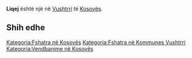 {{Fshat në 
 | Emri                = Liqej
 | EmriAlt                = 
 | NAME_SHORT_FORM=      
 | NAME_GENERIC=      
 | NAME_SORT_NAME_RO=      LIQEJ
 | FULL_NAME_RO = Liqej
 | FULL_NAME_ND_RO=Liqej
 | SORT_NAME_RG=LIQEJ
 | FULL_NAME_RG=Liqej
 | FULL_NAME_ND_RG=Liqej
 | SRP_NAME_SHORT_FORM=      
 | SRP_NAME_GENERIC=      
 | SRP_NAME_SORT_NAME_RO=      
 | SRP_FULL_NAME_RO = 
 | SRP_FULL_NAME_ND_RO=
 | SRP_SORT_NAME_RG=
 | SRP_FULL_NAME_RG=
 | SRP_FULL_NAME_ND_RG=
 | Emri (Rasa dhanore) = 
 | Figura              = 
 | Shteti              = Kosovo
 | Komuna              = Vushtrri
 | Kodi postar         = 
 | Sipërfaqja          = 

 | Popullsia           = 

 | Regj. i popullsisë  = 
 | Dend. e popullsisë  = 
 | Faqja zyrtare       = 
 <!--- Koordinatat ----> 
 | Gjerësia            = 42.806111
 | Gjatësia            = 20.903889
 | Lartësia            = 
}}
'''Liqej''' është një [[]] në [[Vushtrri]] të [[Kosovës]].

<!-- == Gjeografia == -->
<!-- == Historia == -->
<!-- == Demografia == -->
== Shih edhe ==
{{Komuna Vushtrri}}
{{Kosovo-Administrata-Cung}}

[[Kategoria:Fshatra në Kosovës]]
[[Kategoria:Fshatra në Kommunes Vushtrri]]
[[Kategoria:Vendbanime në Kosovës]]